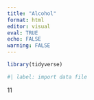 ```yaml
---
title: "Alcohol"
format: html
editor: visual
eval: TRUE
echo: FALSE
warning: FALSE
---
```


```r
library(tidyverse)
```

```r
#| label: import data file

```

11
